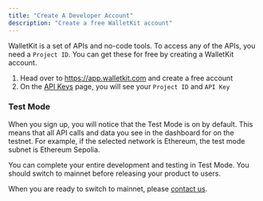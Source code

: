 ```yaml
---
title: "Create A Developer Account"
description: "Create a free WalletKit account"
---
```


WalletKit is a set of APIs and no-code tools. To access any of the APIs, you need a `Project ID`. You
can get these for free by creating a WalletKit account.

1. Head over to https://app.walletkit.com and create a free account
2. On the [API Keys](https://app.walletkit.com/api-keys) page, you will see your `Project ID` and `API Key`


### Test Mode
When you sign up, you will notice that the Test Mode is on by default. This means that all API calls and data you see
in the dashboard for on the testnet. For example, if the selected network is Ethereum, the test mode subnet is Ethereum
Sepolia.

You can complete your entire development and testing in Test Mode. You should switch to mainnet before
releasing your product to users.

<Tip>
  When you are ready to switch to mainnet, please
  <a href="mailto:founders@walletkit.com">contact us</a>.
</Tip>
